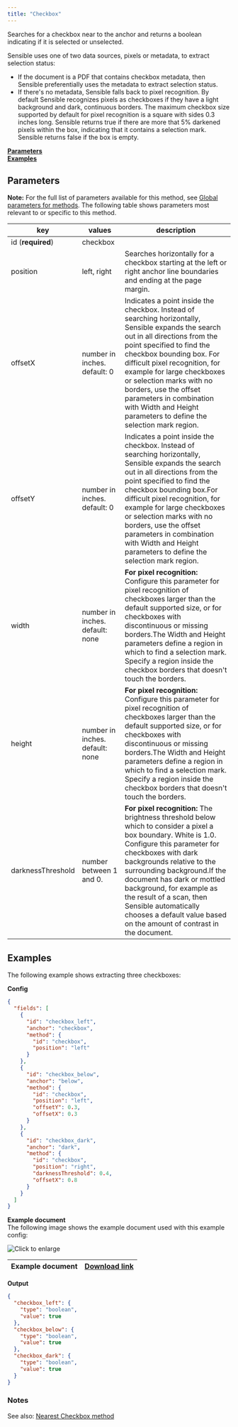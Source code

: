 ```yaml
---
title: "Checkbox"
---
```


Searches for a checkbox near to the anchor and returns a boolean indicating if it is selected or unselected. 

Sensible uses one of two data sources, pixels or metadata, to extract selection status:

* If the document is a PDF that contains checkbox metadata, then Sensible preferentially uses the metadata to extract selection status.
* If there's no metadata, Sensible falls back to pixel recognition. By default Sensible recognizes pixels as checkboxes if they have a light background and dark, continuous borders. The maximum checkbox size supported by default for pixel recognition is a square with sides 0.3 inches long. Sensible returns true if there are more that 5% darkened pixels within the box, indicating that it contains a selection mark. Sensible returns false if the box is empty.

[**Parameters**](/senseml-reference/methods/checkbox#parameters)  
[**Examples**](/senseml-reference/methods/checkbox#examples)

## Parameters

**Note:** For the full list of parameters available for this method, see [Global parameters for methods](/senseml-reference/field-query-object/method#global-parameters-for-methods). The following table shows parameters most relevant to or specific to this method.

| key               | values                          | description                                                                                                                                                                                                                                                                                                                                                                                                       |
| ----------------- | ------------------------------- | ----------------------------------------------------------------------------------------------------------------------------------------------------------------------------------------------------------------------------------------------------------------------------------------------------------------------------------------------------------------------------------------------------------------- |
| id (**required**) | checkbox                        |                                                                                                                                                                                                                                                                                                                                                                                                                   |
| position          | left, right                     | Searches horizontally for a checkbox starting at the left or right anchor line boundaries and ending at the page margin.                                                                                                                                                                                                                                                                                          |
| offsetX           | number in inches. default: 0    | Indicates a point inside the checkbox. Instead of searching horizontally, Sensible expands the search out in all directions from the point specified to find the checkbox bounding box. For difficult pixel recognition, for example for large checkboxes or selection marks with no borders, use the offset parameters in combination with Width and Height parameters to define the selection mark region.      |
| offsetY           | number in inches. default: 0    | Indicates a point inside the checkbox. Instead of searching horizontally, Sensible expands the search out in all directions from the point specified to find the checkbox bounding box.For difficult pixel recognition, for example for large checkboxes or selection marks with no borders, use the offset parameters in combination with Width and Height parameters to define the selection mark region.       |
| width             | number in inches. default: none | **For pixel recognition:** Configure this parameter for pixel recognition of checkboxes larger than the default supported size, or for checkboxes with discontinuous or missing borders.The Width and Height parameters define a region in which to find a selection mark. Specify a region inside the checkbox borders that doesn't touch the borders.                                                           |
| height            | number in inches. default: none | **For pixel recognition:** Configure this parameter for pixel recognition of checkboxes larger than the default supported size, or for checkboxes with discontinuous or missing borders.The Width and Height parameters define a region in which to find a selection mark. Specify a region inside the checkbox borders that doesn't touch the borders.                                                           |
| darknessThreshold | number between 1 and 0.         | **For pixel recognition:** The brightness threshold below which to consider a pixel a box boundary. White is 1.0\. Configure this parameter for checkboxes with dark backgrounds relative to the surrounding background.If the document has dark or mottled background, for example as the result of a scan, then Sensible automatically chooses a default value based on the amount of contrast in the document. |

## Examples

The following example shows extracting three checkboxes:

**Config**

```JSON JSON 
{
  "fields": [
    {
      "id": "checkbox_left",
      "anchor": "checkbox",
      "method": {
        "id": "checkbox",
        "position": "left"
      }
    },
    {
      "id": "checkbox_below",
      "anchor": "below",
      "method": {
        "id": "checkbox",
        "position": "left",
        "offsetY": 0.3,
        "offsetX": 0.3
      }
    },
    {
      "id": "checkbox_dark",
      "anchor": "dark",
      "method": {
        "id": "checkbox",
        "position": "right",
        "darknessThreshold": 0.4,
        "offsetX": 0.8
      }
    }
  ]
}
```
**Example document**  
The following image shows the example document used with this example config:

![Click to enlarge](/assets/v0/images/final/checkbox.png)

| Example document | [Download link](https://raw.githubusercontent.com/sensible-hq/sensible-docs/main/readme-sync/assets/v0/pdfs/checkbox.pdf) |
| ---------------- | ------------------------------------------------------------------------------------------------------------------------- |

**Output**

```JSON JSON 
{
  "checkbox_left": {
    "type": "boolean",
    "value": true
  },
  "checkbox_below": {
    "type": "boolean",
    "value": true
  },
  "checkbox_dark": {
    "type": "boolean",
    "value": true
  }
}
```
### Notes

See also: [Nearest Checkbox method](/senseml-reference/methods/nearest-checkbox)